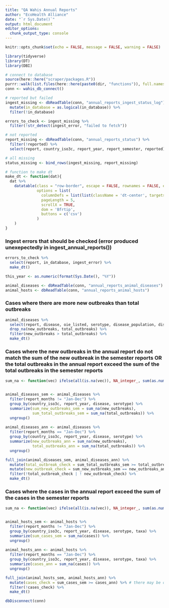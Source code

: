 ```yaml
---
title: "QA Wahis Annual Reports"
author: "EcoHealth Alliance"
date: "`r Sys.Date()`"
output: html_document
editor_options: 
  chunk_output_type: console
---
```


```r
knitr::opts_chunk$set(echo = FALSE, message = FALSE, warning = FALSE)

library(tidyverse)
library(DT)
library(DBI)

# connect to database
source(here::here("scraper/packages.R"))
purrr::walk(list.files(here::here(paste0(dir, "functions")), full.names = TRUE), source)
conn <- wahis_db_connect()

# reported but failed 
ingest_missing <- dbReadTable(conn, "annual_reports_ingest_status_log") %>% 
  mutate(in_database = as.logical(in_database)) %>%
  filter(!in_database) 

errors_to_check <- ingest_missing %>%
  filter(!str_detect(ingest_error, "failed to fetch"))

# not reported
report_missing <- dbReadTable(conn, "annual_reports_status") %>%
  filter(!reported) %>%
  select(report, country_iso3c, report_year, report_semester, reported)

# all missing
status_missing <- bind_rows(ingest_missing, report_missing)

# function to make dt
make_dt <- function(dat){
  dat %>%
    datatable(class = "row-border", escape = FALSE, rownames = FALSE, extensions = "Buttons", 
              options = list(
                columnDefs = list(list(className = 'dt-center', targets = 0:(dim(.)[2] - 1))),
                pageLength = 5,
                scrollX = TRUE,
                dom = 'Bfrtip',
                buttons = c('csv')
              )
    )
}
```

### Ingest errors that should be checked (error produced unexepectedly in ingest_annual_reports())
```r
errors_to_check %>%
  select(report, in_database, ingest_error) %>%
  make_dt()
```

```r
this_year <- as.numeric(format(Sys.Date(), "%Y"))

animal_diseases <- dbReadTable(conn, "annual_reports_animal_diseases") 
animal_hosts <- dbReadTable(conn, "annual_reports_animal_hosts") 

```

### Cases where there are more new outbreaks than total outbreaks
```r
animal_diseases %>%
  select(report, disease, oie_listed, serotype, disease_population, disease_status, new_outbreaks, total_outbreaks) %>%
  drop_na(new_outbreaks, total_outbreaks) %>%
  filter(new_outbreaks > total_outbreaks) %>%
  make_dt()
```

### Cases where the new outbreaks in the annual report do not match the sum of the new outbreak in the semester reports OR the total outbreaks in the annual report exceed the sum of the total outbreaks in the semester reports 
```r

sum_na <- function(vec) ifelse(all(is.na(vec)), NA_integer_, sum(as.numeric(vec), na.rm = TRUE))


animal_diseases_sem <- animal_diseases %>%
  filter(report_months != "Jan-Dec") %>% 
  group_by(country_iso3c, report_year, disease, serotype) %>% 
  summarize(sum_new_outbreaks_sem = sum_na(new_outbreaks), 
            sum_total_outbreaks_sem = sum_na(total_outbreaks)) %>% 
  ungroup()
  
animal_diseases_ann <- animal_diseases %>%
  filter(report_months == "Jan-Dec") %>%
  group_by(country_iso3c, report_year, disease, serotype) %>% 
  summarize(new_outbreaks_ann = sum_na(new_outbreaks), 
            total_outbreaks_ann = sum_na(total_outbreaks)) %>% 
  ungroup()

full_join(animal_diseases_sem, animal_diseases_ann) %>% 
  mutate(total_outbreak_check = sum_total_outbreaks_sem >= total_outbreaks_ann) %>% # there may be overlap in total outbreaks in semesters. year report should not have more than semester sum
  mutate(new_outbreak_check = sum_new_outbreaks_sem == new_outbreaks_ann) %>% # new outbreaks from semesters should add up to new outbreaks from years
  filter(!total_outbreak_check | ! new_outbreak_check) %>% 
  make_dt()
```

### Cases where the cases in the annual report exceed the sum of the cases in the semester reports 
```r

sum_na <- function(vec) ifelse(all(is.na(vec)), NA_integer_, sum(as.numeric(vec), na.rm = TRUE))


animal_hosts_sem <- animal_hosts %>%
  filter(report_months != "Jan-Dec") %>% 
  group_by(country_iso3c, report_year, disease, serotype, taxa) %>% 
  summarize(sum_cases_sem = sum_na(cases)) %>% 
  ungroup()
  
animal_hosts_ann <- animal_hosts %>%
  filter(report_months == "Jan-Dec") %>% 
  group_by(country_iso3c, report_year, disease, serotype, taxa) %>% 
  summarize(cases_ann = sum_na(cases)) %>% 
  ungroup()

full_join(animal_hosts_sem, animal_hosts_ann) %>% 
  mutate(cases_check = sum_cases_sem >= cases_ann) %>% # there may be overlap in cases in semesters. year report should not have more than semester sum
  filter(!cases_check) %>% 
  make_dt()
```

```r
dbDisconnect(conn)
```

